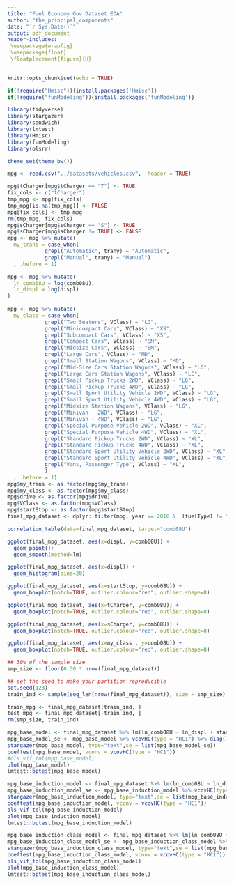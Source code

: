 ```yaml
---
title: "Fuel Economy Gov Dataset EDA"
author: "the_principal_components"
date: "`r Sys.Date()`"
output: pdf_document
header-includes:
 \usepackage{wrapfig}
 \usepackage{float}
 \floatplacement{figure}{H}
---
```


```r
knitr::opts_chunk$set(echo = TRUE)
```

```r
if(!require("Hmisc")){install.packages('Hmisc')}
if(!require("funModeling")){install.packages('funModeling')}
```
```r

library(tidyverse) 
library(stargazer)
library(sandwich)
library(lmtest)
library(Hmisc)
library(funModeling)
library(olsrr)

theme_set(theme_bw())
```

```r
mpg <- read.csv("../datasets/vehicles.csv",  header = TRUE)
```


```r
mpg$tCharger[mpg$tCharger == "T"] <- TRUE
fix_cols <- c("tCharger")
tmp_mpg <- mpg[fix_cols]
tmp_mpg[is.na(tmp_mpg)] <- FALSE
mpg[fix_cols] <- tmp_mpg
rm(tmp_mpg, fix_cols)
mpg$sCharger[mpg$sCharger == "S"] <- TRUE
mpg$sCharger[mpg$sCharger != TRUE] <- FALSE
mpg <- mpg %>% mutate( 
  my_trans = case_when(
            grepl("Automatic", trany) ~ "Automatic",
            grepl("Manual", trany) ~ "Manual")
  , .before = 1)

mpg <- mpg %>% mutate( 
  ln_comb08U = log(comb08U),
  ln_displ = log(displ)
)
  
mpg <- mpg %>% mutate( 
  my_class = case_when(
            grepl("Two Seaters", VClass) ~ "LG",
            grepl("Minicompact Cars", VClass) ~ "XS",
            grepl("Subcompact Cars", VClass) ~ "XS",
            grepl("Compact Cars", VClass) ~ "SM",
            grepl("Midsize Cars", VClass) ~ "SM",
            grepl("Large Cars", VClass) ~ "MD",
            grepl("Small Station Wagons", VClass) ~ "MD",
            grepl("Mid-Size Cars Station Wagons", VClass) ~ "LG",
            grepl("Large Cars Station Wagons", VClass) ~ "LG",
            grepl("Small Pickup Trucks 2WD", VClass) ~ "LG",
            grepl("Small Pickup Trucks 4WD", VClass) ~ "LG",
            grepl("Small Sport Utility Vehicle 2WD", VClass) ~ "LG",
            grepl("Small Sport Utility Vehicle 4WD", VClass) ~ "LG",
            grepl("Midsize Station Wagons", VClass) ~ "LG",
            grepl("Minivan - 2WD", VClass) ~ "LG",
            grepl("Minivan - 4WD", VClass) ~ "LG",
            grepl("Special Purpose Vehicle 2WD", VClass) ~ "XL",
            grepl("Special Purpose Vehicle 4WD", VClass) ~ "XL",
            grepl("Standard Pickup Trucks 2WD", VClass) ~ "XL",
            grepl("Standard Pickup Trucks 4WD", VClass) ~ "XL",
            grepl("Standard Sport Utility Vehicle 2WD", VClass) ~ "XL",
            grepl("Standard Sport Utility Vehicle 4WD", VClass) ~ "XL",
            grepl("Vans, Passenger Type", VClass) ~ "XL",
            )
  , .before = 1)
mpg$my_trans <- as.factor(mpg$my_trans)
mpg$my_class <- as.factor(mpg$my_class)
mpg$drive <- as.factor(mpg$drive)
mpg$VClass <- as.factor(mpg$VClass)
mpg$startStop <- as.factor(mpg$startStop)
final_mpg_dataset <- dplyr::filter(mpg, year == 2018 &  (fuelType1 != "Diesel" & fuelType1 != "Electricity"))

```

```r
correlation_table(data=final_mpg_dataset, target="comb08U")
```
\newpage
```r
ggplot(final_mpg_dataset, aes(x=displ, y=comb08U)) +
  geom_point()+
  geom_smooth(method=lm)
```
\newpage
```r
ggplot(final_mpg_dataset, aes(x=displ)) + 
  geom_histogram(bins=20)
```
\newpage
```r
ggplot(final_mpg_dataset, aes(x=startStop, y=comb08U)) +
  geom_boxplot(notch=TRUE, outlier.colour="red", outlier.shape=8)
```
\newpage
```r
ggplot(final_mpg_dataset, aes(x=tCharger, y=comb08U)) +
  geom_boxplot(notch=TRUE, outlier.colour="red", outlier.shape=8)
```
\newpage
```r
ggplot(final_mpg_dataset, aes(x=sCharger, y=comb08U)) +
  geom_boxplot(notch=TRUE, outlier.colour="red", outlier.shape=8)
```
\newpage
```r
ggplot(final_mpg_dataset, aes(x=my_class , y=comb08U)) +
  geom_boxplot(notch=TRUE, outlier.colour="red", outlier.shape=8)
```
\newpage
```r
## 30% of the sample size
smp_size <- floor(0.30 * nrow(final_mpg_dataset))

## set the seed to make your partition reproducible
set.seed(123)
train_ind <- sample(seq_len(nrow(final_mpg_dataset)), size = smp_size)

train_mpg <- final_mpg_dataset[train_ind, ]
test_mpg <- final_mpg_dataset[-train_ind, ]
rm(smp_size, train_ind)
```

\newpage
```r
mpg_base_model <- final_mpg_dataset %>% lm(ln_comb08U ~ ln_displ + startStop, data = .)
mpg_base_model_se <- mpg_base_model %>% vcovHC(type = "HC1") %>% diag() %>% sqrt()
stargazer(mpg_base_model, type="text",se = list(mpg_base_model_se))
coeftest(mpg_base_model, vconv = vcovHC(type = "HC1"))
#ols_vif_tol(mpg_base_model)
plot(mpg_base_model)
lmtest::bptest(mpg_base_model)
```
\newpage
```r
mpg_base_induction_model <- final_mpg_dataset %>% lm(ln_comb08U ~ ln_displ + startStop + tCharger + sCharger, data = .)
mpg_base_induction_model_se <- mpg_base_induction_model %>% vcovHC(type = "HC1") %>% diag() %>% sqrt()
stargazer(mpg_base_induction_model, type="text",se = list(mpg_base_induction_model_se))
coeftest(mpg_base_induction_model, vconv = vcovHC(type = "HC1"))
ols_vif_tol(mpg_base_induction_model)
plot(mpg_base_induction_model)
lmtest::bptest(mpg_base_induction_model)
```
\newpage
```r
mpg_base_induction_class_model <- final_mpg_dataset %>% lm(ln_comb08U ~ ln_displ + startStop + tCharger + sCharger + my_class, data = .)
mpg_base_induction_class_model_se <- mpg_base_induction_class_model %>% vcovHC(type = "HC1") %>% diag() %>% sqrt()
stargazer(mpg_base_induction_class_model, type="text",se = list(mpg_base_induction_class_model_se))
coeftest(mpg_base_induction_class_model, vconv = vcovHC(type = "HC1"))
ols_vif_tol(mpg_base_induction_class_model)
plot(mpg_base_induction_class_model)
lmtest::bptest(mpg_base_induction_class_model)
```